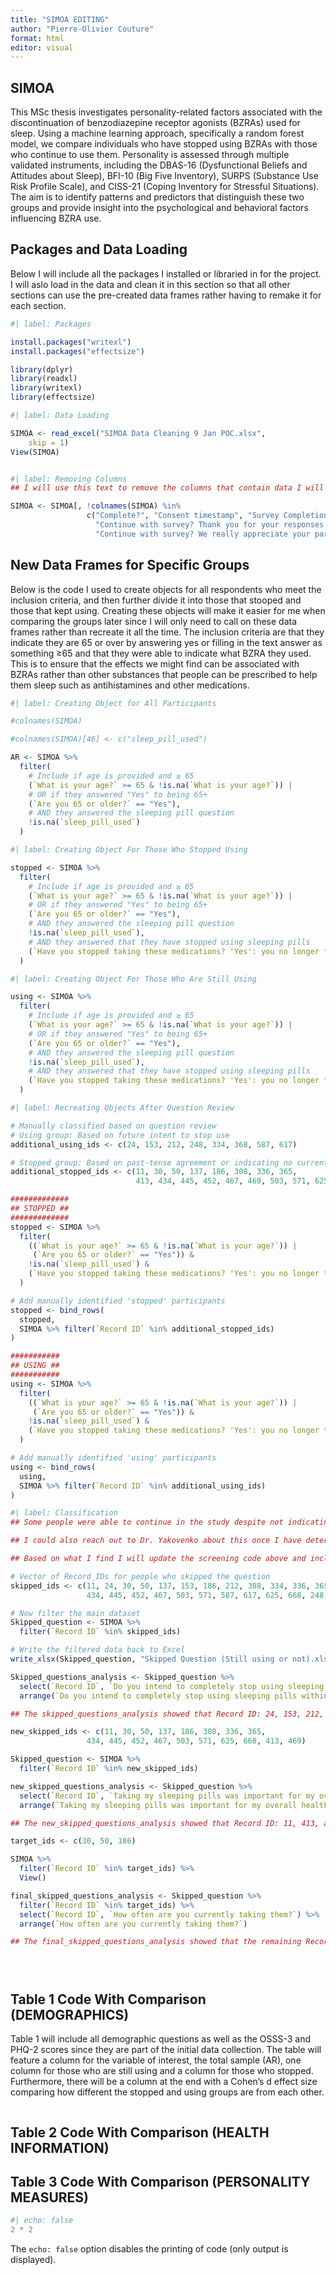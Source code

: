```yaml
---
title: "SIMOA EDITING"
author: "Pierre-Olivier Couture"
format: html
editor: visual
---
```


## SIMOA 

This MSc thesis investigates personality-related factors associated with the discontinuation of benzodiazepine receptor agonists (BZRAs) used for sleep. Using a machine learning approach, specifically a random forest model, we compare individuals who have stopped using BZRAs with those who continue to use them. Personality is assessed through multiple validated instruments, including the DBAS-16 (Dysfunctional Beliefs and Attitudes about Sleep), BFI-10 (Big Five Inventory), SURPS (Substance Use Risk Profile Scale), and CISS-21 (Coping Inventory for Stressful Situations). The aim is to identify patterns and predictors that distinguish these two groups and provide insight into the psychological and behavioral factors influencing BZRA use.


## Packages and Data Loading

Below I will include all the packages I installed or libraried in for the project. I will aslo load in the data and clean it in this section so that all other sections can use the pre-created data frames rather having to remake it for each section. 

```r
#| label: Packages

install.packages("writexl")
install.packages("effectsize")

library(dplyr)
library(readxl)
library(writexl)
library(effectsize)

```

```r
#| label: Data Loading

SIMOA <- read_excel("SIMOA Data Cleaning 9 Jan POC.xlsx", 
    skip = 1)
View(SIMOA)


#| label: Removing Columns
## I will use this text to remove the columns that contain data I will not examine to make the object smaller and easier to manage.

SIMOA <- SIMOA[, !colnames(SIMOA) %in% 
                 c("Complete?", "Consent timestamp", "Survey Completion", "Survey start timestamp", 
                   "Continue with survey? Thank you for your responses so far. You have completed 4 of 10 sections. Would you like to continue with the survey now or save your responses and come back later?",
                   "Continue with survey? We really appreciate your participation and responses so far and understand that this is a very long survey. You just completed the longest section. The remaining survey sections are not nearly as long. Would you like to continue with the survey now or save your responses and come back later?", "...3", "Complete?...4", "Complete?...10", "Complete?...25", "Complete?...52")]

```

## New Data Frames for Specific Groups

Below is the code I used to create objects for all respondents who meet the inclusion criteria, and then further divide it into those that stooped and those that kept using. Creating these objects will make it easier for me when comparing the groups later since I will only need to call on these data frames rather than recreate it all the time. The inclusion criteria are that they indicate they are 65 or over by answering yes or filling in the text answer as something ≥65 and that they were able to indicate what BZRA they used. This is to ensure that the effects we might find can be associated with BZRAs rather than other substances that people can be prescribed to help them sleep such as antihistamines and other medications. 

```r
#| label: Creating Object for All Participants

#colnames(SIMOA)

#colnames(SIMOA)[46] <- c("sleep_pill_used")

AR <- SIMOA %>%
  filter(
    # Include if age is provided and ≥ 65
    (`What is your age?` >= 65 & !is.na(`What is your age?`)) | 
    # OR if they answered "Yes" to being 65+
    (`Are you 65 or older?` == "Yes"),
    # AND they answered the sleeping pill question
    !is.na(`sleep_pill_used`)
  )

#| label: Creating Object For Those Who Stopped Using

stopped <- SIMOA %>%
  filter(
    # Include if age is provided and ≥ 65
    (`What is your age?` >= 65 & !is.na(`What is your age?`)) | 
    # OR if they answered "Yes" to being 65+
    (`Are you 65 or older?` == "Yes"),
    # AND they answered the sleeping pill question
    !is.na(`sleep_pill_used`),
    # AND they answered that they have stopped using sleeping pills
    (`Have you stopped taking these medications? 'Yes': you no longer take them'No': you take them regularly or every now and again` == "Yes")
  )

#| label: Creating Object For Those Who Are Still Using

using <- SIMOA %>%
  filter(
    # Include if age is provided and ≥ 65
    (`What is your age?` >= 65 & !is.na(`What is your age?`)) | 
    # OR if they answered "Yes" to being 65+
    (`Are you 65 or older?` == "Yes"),
    # AND they answered the sleeping pill question
    !is.na(`sleep_pill_used`),
    # AND they answered that they have stopped using sleeping pills
    (`Have you stopped taking these medications? 'Yes': you no longer take them'No': you take them regularly or every now and again` == "No")
  )

#| label: Recreating Objects After Question Review

# Manually classified based on question review
# Using group: Based on future intent to stop use
additional_using_ids <- c(24, 153, 212, 248, 334, 368, 587, 617)

# Stopped group: Based on past-tense agreement or indicating no current use
additional_stopped_ids <- c(11, 30, 50, 137, 186, 308, 336, 365,
                            413, 434, 445, 452, 467, 469, 503, 571, 625, 668)

#############
## STOPPED ##
#############
stopped <- SIMOA %>%
  filter(
    ((`What is your age?` >= 65 & !is.na(`What is your age?`)) | 
     (`Are you 65 or older?` == "Yes")) &
    !is.na(`sleep_pill_used`) &
    (`Have you stopped taking these medications? 'Yes': you no longer take them'No': you take them regularly or every now and again` == "Yes")
  )

# Add manually identified 'stopped' participants
stopped <- bind_rows(
  stopped,
  SIMOA %>% filter(`Record ID` %in% additional_stopped_ids)
)

###########
## USING ##
###########
using <- SIMOA %>%
  filter(
    ((`What is your age?` >= 65 & !is.na(`What is your age?`)) | 
     (`Are you 65 or older?` == "Yes")) &
    !is.na(`sleep_pill_used`) &
    (`Have you stopped taking these medications? 'Yes': you no longer take them'No': you take them regularly or every now and again` == "No")
  )

# Add manually identified 'using' participants
using <- bind_rows(
  using,
  SIMOA %>% filter(`Record ID` %in% additional_using_ids)
)

```

```r
#| label: Classification
## Some people were able to continue in the study despite not indicating whether or not they had stopped. Because of this the AR groups contains 26 more participants than the 'stopped' and 'using' groups. Since this won't look good in a table and may lead to questions or concerns about my data screening process I have decided I will make a subset of the data with these participants and examine which set of questions they answered. Some of the questions were worded for past use (those who stopped) and other questions were worded for present use (those still using). Given this, based on the set of questions they answered that is the group they will be placed in. If participants answered both sets of questions I think it is best to exclude them since we do not know what group they belong too and adding them to any group could change the results. 

## I could also reach out to Dr. Yakovenko about this once I have determined what group they are in and maybe run a sensitivty analysis. That way I can describe the procedure in my methods and then justify that this was done properly because adding them did not have a significant impact on the results. Or if it did, maybe I should not of grouped them how I thought and it may be best to simply remove them from the analysis.

## Based on what I find I will update the screening code above and include a line for the stopped using question that way the AR group will have the same # of people as the 'using' and 'stopped' groups combined. 

# Vector of Record_IDs for people who skipped the question
skipped_ids <- c(11, 24, 30, 50, 137, 153, 186, 212, 308, 334, 336, 365, 368,
                 434, 445, 452, 467, 503, 571, 587, 617, 625, 668, 248, 413, 469)

# Now filter the main dataset
Skipped_question <- SIMOA %>%
  filter(`Record ID` %in% skipped_ids)

# Write the filtered data back to Excel
write_xlsx(Skipped_question, "Skipped Question (Still using or not).xlsx")

Skipped_questions_analysis <- Skipped_question %>%
  select(`Record ID`, `Do you intend to completely stop using sleeping pills within the next year?`) %>%
  arrange(`Do you intend to completely stop using sleeping pills within the next year?`)

## The skipped_questions_analysis showed that Record ID: 24, 153, 212, 248, 334, 368, 587, and 617 indicated they had intentions to stop in the next year either strong or not. This to me would indicate that they are still using and I will add them to that group for now. All other Record IDs will be examined with other responses to see where they best fit in but the Record IDs previously mentioned will be excluded from future analyses since it is assumed they are still using. 

new_skipped_ids <- c(11, 30, 50, 137, 186, 308, 336, 365,
                 434, 445, 452, 467, 503, 571, 625, 668, 413, 469)

Skipped_question <- SIMOA %>%
  filter(`Record ID` %in% new_skipped_ids)

new_skipped_questions_analysis <- Skipped_question %>%
  select(`Record ID`, `Taking my sleeping pills was important for my overall health and wellness.`) %>%
  arrange(`Taking my sleeping pills was important for my overall health and wellness.`)

## The new_skipped_questions_analysis showed that Record ID: 11, 413, and 445 indicated they agreed that taking WAS important for their health and wellness which indicates to me that they have stopped using since the question asks about past use. They also did not have answers for the questions in the present tense. These should be included in the stopped group for further analysis. Record ID: 137, 308, 336, 365, 434, 452, 467, 469, 503, 571, 625, and 668 indicated they disagreed with this statement. To me this indicates they are in the stopped group since they did not provide answers to the present tense questions. Only Record IDs: 30, 50, and 186 have not fallen into a category yet. I will examine them below.

target_ids <- c(30, 50, 186)

SIMOA %>%
  filter(`Record ID` %in% target_ids) %>%
  View()

final_skipped_questions_analysis <- Skipped_question %>%
  filter(`Record ID` %in% target_ids) %>%
  select(`Record ID`, `How often are you currently taking them?`) %>%
  arrange(`How often are you currently taking them?`)

## The final_skipped_questions_analysis showed that the remaining Record IDs (30, 50, and 186) all indicated that they are not currently taking any BZRAs. For that reason they will be added to the stopped group. 





```

## Table 1 Code With Comparison (DEMOGRAPHICS)

Table 1 will include all demographic questions as well as the OSSS-3 and PHQ-2 scores since they are part of the initial data collection. The table will feature a column for the variable of interest, the total sample (AR), one column for those who are still using and a column for those who stopped. Furthermore, there will be a column at the end with a Cohen's d effect size comparing how different the stopped and using groups are from each other. 

```r

```

## Table 2 Code With Comparison (HEALTH INFORMATION)



## Table 3 Code With Comparison (PERSONALITY MEASURES)



```r
#| echo: false
2 * 2
```

The `echo: false` option disables the printing of code (only output is displayed).

